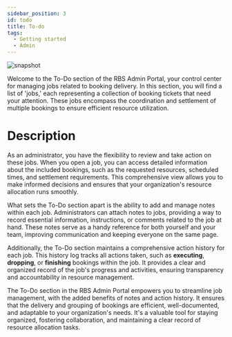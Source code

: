 ---
sidebar_position: 3
id: todo
title: To-do
tags:
  - Getting started
  - Admin
---



<BrowserWindow url={url}>

![snapshot](../assets/admin/todo.png)

</BrowserWindow>

Welcome to the To-Do section of the RBS Admin Portal, your control center for managing jobs related to booking delivery. In this section, you will find a list of 'jobs,' each representing a collection of booking tickets that need your attention. These jobs encompass the coordination and settlement of multiple bookings to ensure efficient resource utilization.

# Description

As an administrator, you have the flexibility to review and take action on these jobs. When you open a job, you can access detailed information about the included bookings, such as the requested resources, scheduled times, and settlement requirements. This comprehensive view allows you to make informed decisions and ensures that your organization's resource allocation runs smoothly.

What sets the To-Do section apart is the ability to add and manage notes within each job. Administrators can attach notes to jobs, providing a way to record essential information, instructions, or comments related to the job at hand. These notes serve as a handy reference for both yourself and your team, improving communication and keeping everyone on the same page.

Additionally, the To-Do section maintains a comprehensive action history for each job. This history log tracks all actions taken, such as **executing**, **dropping**, or **finishing** bookings within the job. It provides a clear and organized record of the job's progress and activities, ensuring transparency and accountability in resource management.

The To-Do section in the RBS Admin Portal empowers you to streamline job management, with the added benefits of notes and action history. It ensures that the delivery and grouping of bookings are efficient, well-documented, and adaptable to your organization's needs. It's a valuable tool for staying organized, fostering collaboration, and maintaining a clear record of resource allocation tasks.
